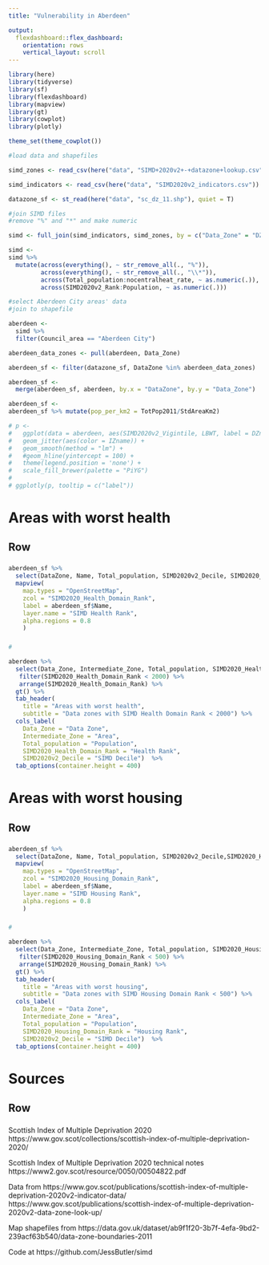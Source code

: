 ```yaml
---
title: "Vulnerability in Aberdeen"

output:
  flexdashboard::flex_dashboard:
    orientation: rows
    vertical_layout: scroll
---
```


```r
library(here)
library(tidyverse)
library(sf)
library(flexdashboard)
library(mapview)
library(gt)
library(cowplot)
library(plotly)

theme_set(theme_cowplot())
```


```r
#load data and shapefiles 

simd_zones <- read_csv(here("data", "SIMD+2020v2+-+datazone+lookup.csv"))

simd_indicators <- read_csv(here("data", "SIMD2020v2_indicators.csv"))

datazone_sf <- st_read(here("data", "sc_dz_11.shp"), quiet = T)
```

```r
#join SIMD files
#remove "%" and "*" and make numeric

simd <- full_join(simd_indicators, simd_zones, by = c("Data_Zone" = "DZ"))

simd <- 
simd %>%
  mutate(across(everything(), ~ str_remove_all(., "%")),
         across(everything(), ~ str_remove_all(., "\\*")),
         across(Total_population:nocentralheat_rate, ~ as.numeric(.)),
         across(SIMD2020v2_Rank:Population, ~ as.numeric(.)))
```


```r
#select Aberdeen City areas' data 
#join to shapefile

aberdeen <-
  simd %>%
  filter(Council_area == "Aberdeen City")

aberdeen_data_zones <- pull(aberdeen, Data_Zone)

aberdeen_sf <- filter(datazone_sf, DataZone %in% aberdeen_data_zones)

aberdeen_sf <-
  merge(aberdeen_sf, aberdeen, by.x = "DataZone", by.y = "Data_Zone")

aberdeen_sf <-
aberdeen_sf %>% mutate(pop_per_km2 = TotPop2011/StdAreaKm2)

```


```r
# p <-
#   ggplot(data = aberdeen, aes(SIMD2020v2_Vigintile, LBWT, label = DZname)) +
#   geom_jitter(aes(color = IZname)) +
#   geom_smooth(method = "lm") +
#   #geom_hline(yintercept = 100) +
#   theme(legend.position = 'none') +
#   scale_fill_brewer(palette = "PiYG")
# 
# ggplotly(p, tooltip = c("label"))
```


Areas with worst health
=====================================

Row
-------------------------------------

###

```r
aberdeen_sf %>%
  select(DataZone, Name, Total_population, SIMD2020v2_Decile, SIMD2020_Health_Domain_Rank) %>%
  mapview(
    map.types = "OpenStreetMap",
    zcol = "SIMD2020_Health_Domain_Rank", 
    label = aberdeen_sf$Name,
    layer.name = "SIMD Health Rank",
    alpha.regions = 0.8
    )
```


###

```r
#

aberdeen %>%
  select(Data_Zone, Intermediate_Zone, Total_population, SIMD2020_Health_Domain_Rank, SIMD2020v2_Decile) %>%
   filter(SIMD2020_Health_Domain_Rank < 2000) %>%
   arrange(SIMD2020_Health_Domain_Rank) %>%
  gt() %>%
  tab_header(
    title = "Areas with worst health", 
    subtitle = "Data zones with SIMD Health Domain Rank < 2000") %>%
  cols_label(
    Data_Zone = "Data Zone",
    Intermediate_Zone = "Area", 
    Total_population = "Population", 
    SIMD2020_Health_Domain_Rank = "Health Rank",
    SIMD2020v2_Decile = "SIMD Decile")  %>%
  tab_options(container.height = 400)
```


Areas with worst housing
=====================================

Row
-------------------------------------

###

```r
aberdeen_sf %>%
  select(DataZone, Name, Total_population, SIMD2020v2_Decile,SIMD2020_Housing_Domain_Rank) %>%
  mapview(
    map.types = "OpenStreetMap",
    zcol = "SIMD2020_Housing_Domain_Rank", 
    label = aberdeen_sf$Name,
    layer.name = "SIMD Housing Rank",
    alpha.regions = 0.8
    )
```


###

```r
#

aberdeen %>%
  select(Data_Zone, Intermediate_Zone, Total_population, SIMD2020_Housing_Domain_Rank, SIMD2020v2_Decile) %>%
   filter(SIMD2020_Housing_Domain_Rank < 500) %>%
   arrange(SIMD2020_Housing_Domain_Rank) %>%
  gt() %>%
  tab_header(
    title = "Areas with worst housing", 
    subtitle = "Data zones with SIMD Housing Domain Rank < 500") %>%
  cols_label(
    Data_Zone = "Data Zone",
    Intermediate_Zone = "Area", 
    Total_population = "Population", 
    SIMD2020_Housing_Domain_Rank = "Housing Rank",
    SIMD2020v2_Decile = "SIMD Decile")  %>%
  tab_options(container.height = 400)
```



Sources
=====================================

Row
-------------------------------------
###

Scottish Index of Multiple Deprivation 2020
https://www.gov.scot/collections/scottish-index-of-multiple-deprivation-2020/

Scottish Index of Multiple Deprivation 2020 technical notes
https://www2.gov.scot/resource/0050/00504822.pdf

Data from 
https://www.gov.scot/publications/scottish-index-of-multiple-deprivation-2020v2-indicator-data/
https://www.gov.scot/publications/scottish-index-of-multiple-deprivation-2020v2-data-zone-look-up/

Map shapefiles from https://data.gov.uk/dataset/ab9f1f20-3b7f-4efa-9bd2-239acf63b540/data-zone-boundaries-2011

Code at https://github.com/JessButler/simd



